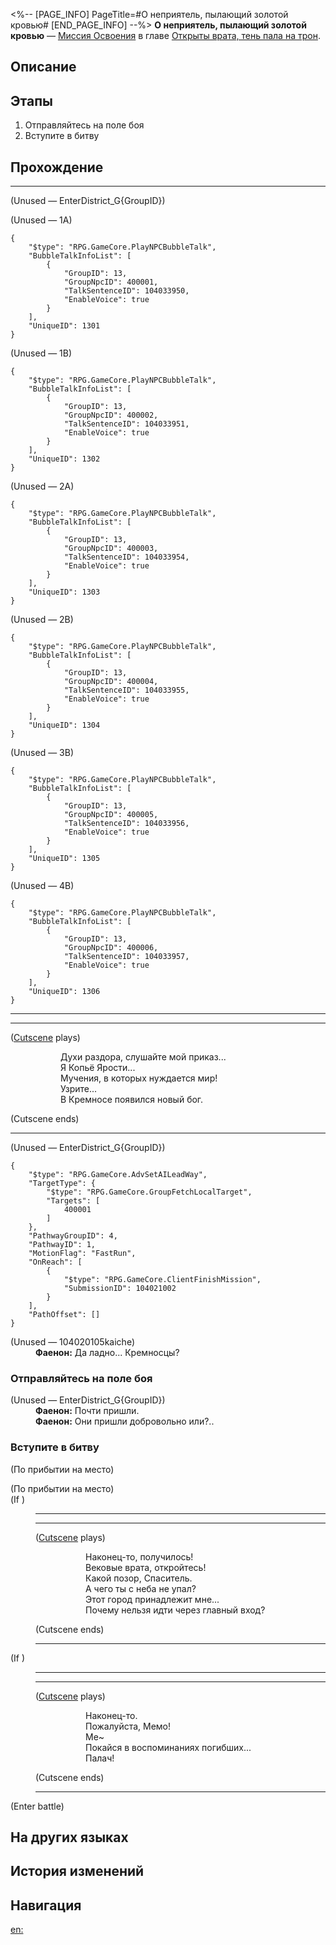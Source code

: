 <%-- [PAGE_INFO]
PageTitle=#О неприятель, пылающий золотой кровью#
[END_PAGE_INFO] --%>
{{Дополнить|Диалоги.}}
{{Миссия Инфобокс
|id              = 1040210
|Название        = 
|Изображение     = Миссия О неприятель, пылающий золотой кровью.png
|Тип             = Миссия Освоения
|Событие         = 
|Глава           = Открыты врата, тень пала на трон
|Условия         = 
|Персонажи       = Первопроходец; Фаенон
|СтартЛокация    = [[Амфореус]] — [[Охота на Похитителя пламени]]
|Мир             = Амфореус
|Предыдущая      = 
|Следующая       = 
|Награды         = Опыт Освоения*300; Звёздный нефрит*40; Очищенный эфир*4; Небесная амброзия*120; A Hunt for the Divine*1 { text = A Hunt for the Divine }; Кредиты*60 000
}}
'''О неприятель, пылающий золотой кровью''' — [[Миссия Освоения]] в главе [[Открыты врата, тень пала на трон]].

==Описание==
{{Описание|<!--официальное описание из Перекрёстка судеб-->}}

==Этапы==
# Отправляйтесь на поле боя
# Вступите в битву

==Прохождение==
{{Дополнить}}
----
:{{tx}}
;(Unused &mdash; EnterDistrict_G{GroupID})
:{{tx}}

;(Unused &mdash; 1A)
<pre>{
	"$type": "RPG.GameCore.PlayNPCBubbleTalk",
	"BubbleTalkInfoList": [
		{
			"GroupID": 13,
			"GroupNpcID": 400001,
			"TalkSentenceID": 104033950,
			"EnableVoice": true
		}
	],
	"UniqueID": 1301
}</pre>

;(Unused &mdash; 1B)
<pre>{
	"$type": "RPG.GameCore.PlayNPCBubbleTalk",
	"BubbleTalkInfoList": [
		{
			"GroupID": 13,
			"GroupNpcID": 400002,
			"TalkSentenceID": 104033951,
			"EnableVoice": true
		}
	],
	"UniqueID": 1302
}</pre>

;(Unused &mdash; 2A)
<pre>{
	"$type": "RPG.GameCore.PlayNPCBubbleTalk",
	"BubbleTalkInfoList": [
		{
			"GroupID": 13,
			"GroupNpcID": 400003,
			"TalkSentenceID": 104033954,
			"EnableVoice": true
		}
	],
	"UniqueID": 1303
}</pre>

;(Unused &mdash; 2B)
<pre>{
	"$type": "RPG.GameCore.PlayNPCBubbleTalk",
	"BubbleTalkInfoList": [
		{
			"GroupID": 13,
			"GroupNpcID": 400004,
			"TalkSentenceID": 104033955,
			"EnableVoice": true
		}
	],
	"UniqueID": 1304
}</pre>

;(Unused &mdash; 3B)
<pre>{
	"$type": "RPG.GameCore.PlayNPCBubbleTalk",
	"BubbleTalkInfoList": [
		{
			"GroupID": 13,
			"GroupNpcID": 400005,
			"TalkSentenceID": 104033956,
			"EnableVoice": true
		}
	],
	"UniqueID": 1305
}</pre>

;(Unused &mdash; 4B)
<pre>{
	"$type": "RPG.GameCore.PlayNPCBubbleTalk",
	"BubbleTalkInfoList": [
		{
			"GroupID": 13,
			"GroupNpcID": 400006,
			"TalkSentenceID": 104033957,
			"EnableVoice": true
		}
	],
	"UniqueID": 1306
}</pre>
----
----
;([[#Gallery|Cutscene]] plays)
::Духи раздора, слушайте мой приказ...
::Я Копьё Ярости...
::Мучения, в которых нуждается мир!
::Узрите...
::В Кремносе появился новый бог.
;(Cutscene ends)
----

;(Unused &mdash; EnterDistrict_G{GroupID})
<pre>{
	"$type": "RPG.GameCore.AdvSetAILeadWay",
	"TargetType": {
		"$type": "RPG.GameCore.GroupFetchLocalTarget",
		"Targets": [
			400001
		]
	},
	"PathwayGroupID": 4,
	"PathwayID": 1,
	"MotionFlag": "FastRun",
	"OnReach": [
		{
			"$type": "RPG.GameCore.ClientFinishMission",
			"SubmissionID": 104021002
		}
	],
	"PathOffset": []
}</pre>

;(Unused &mdash; 104020105kaiche)
:'''Фаенон:''' Да ладно... Кремносцы?
{{Диалог Конец}}

===Отправляйтесь на поле боя===
{{Описание миссии|тип=Миссия Освоения|локация=Охота на Похитителя пламени|Финальная битва с Похитителем пламени произойдёт в Кремносе. Перед лицом небывало могучего противника златиусам придётся напрячь все свои силы.}}
{{Диалог Начало}}

;(Unused &mdash; EnterDistrict_G{GroupID})
:'''Фаенон:''' Почти пришли.
:'''Фаенон:''' Они пришли добровольно или?..
{{Диалог Конец}}

===Вступите в битву===
{{Диалог Начало}}
;(По прибытии на место)

;(По прибытии на место)
;(If {{cx}}{{subst:void|<!--{"$type":"RPG.GameCore.ByCompareMissionBattleWin","EventID":20421075}-->}})
:----
:----
:;([[#Gallery|Cutscene]] plays)
:::Наконец-то, получилось!
:::Вековые врата, откройтесь!
:::Какой позор, Спаситель.
:::А чего ты с неба не упал?
:::Этот город принадлежит мне...
:::Почему нельзя идти через главный вход?
:;(Cutscene ends)
:----
;(If {{cx}}{{subst:void|<!--{"$type":"RPG.GameCore.ByCompareMissionBattleWin","EventID":20421075}-->}})
::{{tx}}
:----
:----
:;([[#Gallery|Cutscene]] plays)
:::Наконец-то.
:::Пожалуйста, Мемо!
:::Ме~
:::Покайся в воспоминаниях погибших...
:::Палач!
:;(Cutscene ends)
:----
;(Enter battle)
:{{Список врагов|mode=sent|Похититель пламени глубокой тьмы*1/+53.8% НР, -12% Скорость}}
{{Диалог Конец}}

==На других языках==
{{На других языках
|en   = Nemesis, Scorched by Golden Blood
|zhs  = 仇寇啊，且领受金血烧灼
|zht  = 仇寇啊，且領受金血燒灼
|ja   = 仇敵よ、黄金の血に焼かれよ
|ko   = 원수여, 황금 피의 뜨거운 불길을 받아들여라
|es   = Némesis, ardiente en sangre dorada
|fr   = Ennemi juré brûlé par le sang doré
|ru   = О неприятель, пылающий золотой кровью
|th   = ศัตรูเอ๋ย จงแผดเผาด้วยโลหิตทอง
|vi   = Hỡi Kẻ Thù, Hãy Nhận Lấy Máu Vàng Bỏng Rát
|de   = O Erzfeind, von goldenem Blut versengt
|id   = Musuh, Rasakan Darah Emas yang Membara
|pt   = Nêmesis, Abrasados pelo Sangue Dourado
}}

==История изменений==
{{История изменений|3.5}}

==Навигация==
{{Миссия Освоения Навбокс|Глава }}

[[en:]]
